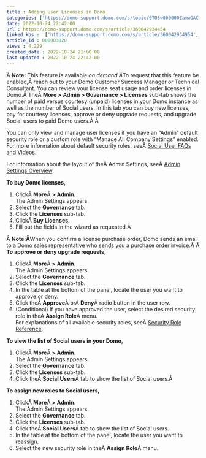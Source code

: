 ```yaml
---
title : Adding User Licenses in Domo
categories: ['https://domo-support.domo.com/s/topic/0TO5w000000ZamwGAC']
date: 2022-10-24 22:42:00
url : https://domo-support.domo.com/s/article/360042934454
linked_kbs :  ['https://domo-support.domo.com/s/article/360042934954', 'https://domo-support.domo.com/s/article/360042925494', 'https://domo-support.domo.com/s/article/360042934234', 'https://domo-support.domo.com/s/knowledge-base', 'https://domo-support.domo.com/s/article/360042934454', 'https://domo-support.domo.com/s/article/360043429953', 'https://domo-support.domo.com/s/article/360043438953', 'https://domo-support.domo.com/s/article/360043429933', 'https://domo-support.domo.com/s/article/360043429693', 'https://domo-support.domo.com/s/topic/0TO5w000000ZamwGAC', 'https://domo-support.domo.com/s/article/360043429913']
article_id : 000003020
views : 4,229
created_date : 2022-10-24 21:00:00
last updated : 2022-10-24 22:42:00
---
```




Â
**Note:** This feature is available *on demand.Â*To request that this feature be enabled,Â reach out to your Domo Customer Success Manager or Technical Consultant.
You can review your license seat usage and order licenses in Domo.Â TheÂ **More >** **Admin > Governance > Licenses** sub-tab shows the number of paid versus courtesy (unpaid) licenses in your Domo instance as well as the number of Social users. In this tab you can buy new licenses, pay for courtesy licenses, approve or deny upgrade requests, and upgrade Social users to paid Domo users.Â Â 


You can only view and manage user licenses if you have an "Admin" default security role or a custom role with "Manage All Company Settings" enabled. For more information about default security roles, seeÂ [Social User FAQs and Videos](..\social_user_faqs_and_video\index.html "Security Role Reference").


For information about the layout of theÂ Admin Settings, seeÂ [Admin Settings Overview](..\admin_settings_overview\index.md).


**To buy Domo licenses,**


1. ClickÂ **More**Â **> Admin**.  
 The Admin Settings appears.
2. Select the **Governance** tab.
3. Click the **Licenses** sub-tab.
4. ClickÂ **Buy Licenses**.
5. Fill out the fields in the wizard as requested.Â


Â
**Note:Â**When you confirm a license purchase order, Domo sends an email to a Domo sales representative who sends you a purchase order invoice.Â Â
**To approve or deny upgrade requests,**


1. ClickÂ **More**Â **> Admin**.  
 The Admin Settings appears.
2. Select the **Governance** tab.
3. Click the **Licenses** sub-tab.
4. In the table at the bottom of the panel, locate the user you want to approve or deny.
5. Click theÂ **Approve**Â orÂ **Deny**Â radio button in the user row.
6. (Conditional) If you have approved the user, select the desired security role in theÂ **Assign Role**Â menu.  
 For explanations of all available security roles, seeÂ [Security Role Reference](..\default_security_role_reference\index.html "Security Role Reference").


**To view the list of Social users in your Domo,**


1. ClickÂ **More**Â **> Admin**.  
 The Admin Settings appears.
2. Select the **Governance** tab.
3. Click the **Licenses** sub-tab.
4. Click theÂ **Social Users**Â tab to show the list of Social users.Â


**To assign new roles to Social users,**


1. ClickÂ **More**Â **> Admin**.  
 The Admin Settings appears.
2. Select the **Governance** tab.
3. Click the **Licenses** sub-tab.
4. Click theÂ **Social Users**Â tab to show the list of Social users.
5. In the table at the bottom of the panel, locate the user you want to reassign.
6. Select the new security role in theÂ **Assign Role**Â menu.